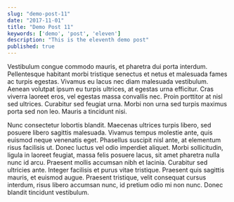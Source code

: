 ```yaml
---
slug: "demo-post-11"
date: "2017-11-01"
title: "Demo Post 11"
keywords: ['demo', 'post', 'eleven']
description: "This is the eleventh demo post"
published: true
---
```


Vestibulum congue commodo mauris, et pharetra dui porta interdum. Pellentesque habitant morbi tristique senectus et netus et malesuada fames ac turpis egestas. Vivamus eu lacus nec diam malesuada vestibulum. Aenean volutpat ipsum eu turpis ultrices, at egestas urna efficitur. Cras viverra laoreet eros, vel egestas massa convallis nec. Proin porttitor at nisl sed ultrices. Curabitur sed feugiat urna. Morbi non urna sed turpis maximus porta sed non leo. Mauris a tincidunt nisi.

Nunc consectetur lobortis blandit. Maecenas ultrices turpis libero, sed posuere libero sagittis malesuada. Vivamus tempus molestie ante, quis euismod neque venenatis eget. Phasellus suscipit nisl ante, at elementum risus facilisis ut. Donec luctus vel odio imperdiet aliquet. Morbi sollicitudin, ligula in laoreet feugiat, massa felis posuere lacus, sit amet pharetra nulla nunc id arcu. Praesent mollis accumsan nibh et lacinia. Curabitur sed ultricies ante. Integer facilisis et purus vitae tristique. Praesent quis sagittis mauris, et euismod augue. Praesent tristique, velit consequat cursus interdum, risus libero accumsan nunc, id pretium odio mi non nunc. Donec blandit tincidunt vestibulum.


